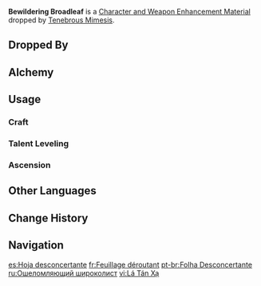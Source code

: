 {{Item Infobox
|id           = 112117
|image        = Item Bewildering Broadleaf.png
|type         = Character and Weapon Enhancement Materials
|group        = Tenebrous Mimesis Materials
|group2       = Elite Enemy Drops
|invCategory  = Character Development Items
|quality      = 3
|description  = An arrow-shaped leaf dropped by the monster known as the Tenebrous Mimiflora after being vanquished.<br>After corroding the [[Ley Line]]s and extracting the memories within, the creature grows these leaves as a means of storing the information it has deciphered. There may be a close link between these intricately patterned leaves and the forms that their host can mimic.
|source1      = Dropped by 40+ [[Tenebrous Mimesis]]
|source2      = Alchemy
}}
'''Bewildering Broadleaf''' is a [[Character and Weapon Enhancement Material]] dropped by [[Tenebrous Mimesis]].

==Dropped By==
{{Dropped By|level=40}}

==Alchemy==
{{Recipe
|type = Crafting
|Refractive Bud = 3
|Mora = 50
|sort = Refractive Bud;Mora
}}

==Usage==
===Craft===
{{Craft Usage}}

===Talent Leveling===
{{Talent Leveling Usage}}

===Ascension===
{{Ascension Usage}}
<!--
==Video Guides==
{{EVT
|video1   = 
|caption1 = 
}}
--><!--
==Trivia==
-->
==Other Languages==
{{Other Languages
|en       = Bewildering Broadleaf
|zhs      = 惑光的阔叶
|zhs_rm   = 
|zht      = 惑光的闊葉
|zht_rm   = 
|zh_tl    = 
|ja       = 誘光の広葉
|ja_rm    = Yuukou no Kouyou{{Assumed}}
|ja_tl    = 
|ko       = 빛을 현혹하는 잎
|ko_tl    = 
|es       = Hoja desconcertante
|es_tl    = Disconcerting Leaf
|fr       = Feuillage déroutant
|fr_tl    = Bewildering Foliage
|ru       = Ошеломляющий широколист
|ru_tl    = 
|th       = Bewildering Broadleaf
|vi       = Lá Tán Xạ
|vi_tl    = 
|de       = Licht verzauberndes breites Blatt
|de_tl    = Light-Enchanting Broad Leaf
|id       = Bewildering Broadleaf
|pt       = Folha Desconcertante
|pt_tl    = 
|tr       = Büyüleyici Geniş Yaprak
|tr_tl    = 
|it       = Granfoglia stupefacente
|it_tl    = 
}}

==Change History==
{{Change History|5.2}}

==Navigation==
{{Development Item Navbox|Character and Weapon Enhancement Materials}}

[[es:Hoja desconcertante]]
[[fr:Feuillage déroutant]]
[[pt-br:Folha Desconcertante]]
[[ru:Ошеломляющий широколист]]
[[vi:Lá Tán Xạ]]